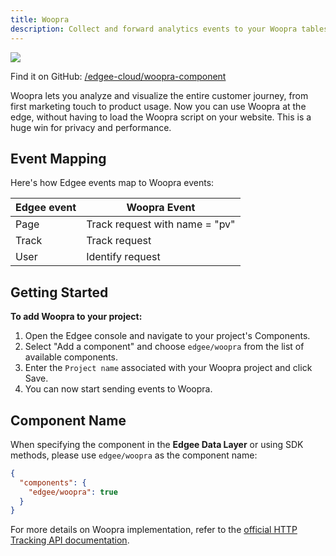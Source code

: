 ```yaml
---
title: Woopra
description: Collect and forward analytics events to your Woopra tables, now at the edge.
---
```


<img src="/images/banners/woopra.png" className="rounded-lg" noZoom />


<EdgeeSdk />

Find it on GitHub: [<Icon icon="github" iconType="solid" /> /edgee-cloud/woopra-component](https://github.com/edgee-cloud/woopra-component)

Woopra lets you analyze and visualize the entire customer journey, from first marketing touch to product usage.
Now you can use Woopra at the edge, without having to load the Woopra script on your website.
This is a huge win for privacy and performance.

## Event Mapping

Here's how Edgee events map to Woopra events:

| Edgee event | Woopra Event                   |
|-------------|--------------------------------|
| Page        | Track request with name = "pv" |
| Track       | Track request                  |
| User        | Identify request               |

## Getting Started

**To add Woopra to your project:**

1. Open the Edgee console and navigate to your project's Components.
2. Select "Add a component" and choose `edgee/woopra` from the list of available components.
3. Enter the `Project name` associated with your Woopra project and click Save.
4. You can now start sending events to Woopra.

## Component Name

When specifying the component in the **Edgee Data Layer** or using SDK methods, please use `edgee/woopra` as the component name:

```json
{
  "components": {
    "edgee/woopra": true
  }
}
```

For more details on Woopra implementation, refer to the 
[official HTTP Tracking API documentation](https://docs.woopra.com/reference/intro-http-tracking).
